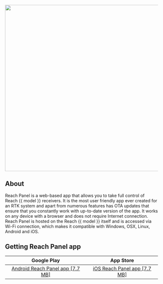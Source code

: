 <p style="text-align:center" ><img src="img/reachview/introduction/reachview.gif" style="width: 550px;" /></p>

## About

Reach Panel is a web-based app that allows you to take full control of Reach {{ model }} receivers. It is the most user friendly app ever created for an RTK system and apart from numerous features has OTA updates that ensure that you constantly work with up-to-date version of the app. It works on any device with a browser and does not require Internet connection. Reach Panel is hosted on the Reach  {{ model }} itself and is accessed via Wi-Fi connection, which makes it compatible with Windows, OSX, Linux, Android and iOS.

## Getting Reach Panel app

<center>

| Google Play | App Store |
|:-----------:|:---------:|
| [Android Reach Panel app [7.7 MB]](https://play.google.com/store/apps/details?id=com.reachview) | [iOS Reach Panel app [7.7 MB]](https://apps.apple.com/us/app/reachview/id1295196887) |

</center>
